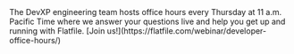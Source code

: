 <Tip>
  The DevXP engineering team hosts office hours every Thursday at 11 a.m.
  Pacific Time where we answer your questions live and help you get up and
  running with Flatfile. [Join
  us!](https://flatfile.com/webinar/developer-office-hours/)
</Tip>
